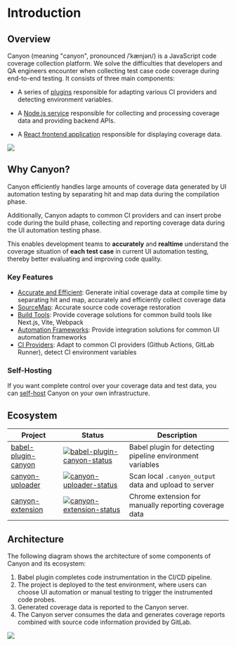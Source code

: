 # Introduction

## Overview

Canyon (meaning "canyon", pronounced /ˈkænjən/) is a JavaScript code coverage collection platform. We solve the difficulties that developers and QA engineers encounter when collecting test case code coverage during end-to-end testing. It consists of three main components:

- A series of [plugins](https://github.com/canyon-project/canyon/tree/main/plugins) responsible for adapting various CI providers and detecting environment variables.

- A [Node.js service](https://github.com/canyon-project/canyon/tree/main/packages/canyon-backend) responsible for collecting and processing coverage data and providing backend APIs.

- A [React frontend application](https://github.com/canyon-project/canyon/tree/main/packages/canyon-platform) responsible for displaying coverage data.

![](https://cdn.jsdelivr.net/gh/canyon-project/assets/docs/static/documentation/getting-started/introduction/home-screen.png)

## Why Canyon?

Canyon efficiently handles large amounts of coverage data generated by UI automation testing by separating hit and map data during the compilation phase.

Additionally, Canyon adapts to common CI providers and can insert probe code during the build phase, collecting and reporting coverage data during the UI automation testing phase.

This enables development teams to __accurately__ and __realtime__ understand the coverage situation of __each test case__ in current UI automation testing, thereby better evaluating and improving code quality.

### Key Features

- [Accurate and Efficient](/docs/core-concepts/separate-hit-and-map): Generate initial coverage data at compile time by separating hit and map, accurately and efficiently collect coverage data
- [SourceMap](/docs/core-concepts/restore-source-code-coverage): Accurate source code coverage restoration
- [Build Tools](/docs/installation/getting-started): Provide coverage solutions for common build tools like Next.js, Vite, Webpack
- [Automation Frameworks](/docs/end-to-end-testing/getting-started): Provide integration solutions for common UI automation frameworks
- [CI Providers](/docs/reference/provider): Adapt to common CI providers (Github Actions, GitLab Runner), detect CI environment variables

### Self-Hosting

If you want complete control over your coverage data and test data, you can [self-host](/docs/self-host/community-edition/prerequisites) Canyon on your own infrastructure.

## Ecosystem

| Project | Status | Description |
|---------|--------|-------------|
| [babel-plugin-canyon] | [![babel-plugin-canyon-status]][babel-plugin-canyon-package] | Babel plugin for detecting pipeline environment variables |
| [canyon-uploader] | [![canyon-uploader-status]][canyon-uploader-package] | Scan local `.canyon_output` data and upload to server |
| [canyon-extension] | [![canyon-extension-status]][canyon-extension-package] | Chrome extension for manually reporting coverage data |

[babel-plugin-canyon]: /docs/ecosystem/babel-plugin-canyon
[vite-plugin-canyon]: https://github.com/canyon-project/vite-plugin-canyon
[canyon-uploader]: /docs/ecosystem/canyon-uploader
[canyon-extension]: /docs/ecosystem/canyon-extension
[babel-plugin-canyon-status]: https://img.shields.io/npm/v/babel-plugin-canyon.svg
[vite-plugin-canyon-status]: https://img.shields.io/npm/v/vite-plugin-canyon.svg
[canyon-uploader-status]: https://img.shields.io/npm/v/canyon-uploader.svg
[canyon-extension-status]: https://img.shields.io/chrome-web-store/v/omnpafdjidgpdmlimbangcjjaaodbeof.svg
[babel-plugin-canyon-package]: https://npmjs.com/package/babel-plugin-canyon
[vite-plugin-canyon-package]: https://npmjs.com/package/babel-plugin-vite
[canyon-uploader-package]: https://npmjs.com/package/canyon-uploader
[canyon-extension-package]: https://chrome.google.com/webstore/detail/canyon/omnpafdjidgpdmlimbangcjjaaodbeof

## Architecture

The following diagram shows the architecture of some components of Canyon and its ecosystem:

1. Babel plugin completes code instrumentation in the CI/CD pipeline.
2. The project is deployed to the test environment, where users can choose UI automation or manual testing to trigger the instrumented code probes.
3. Generated coverage data is reported to the Canyon server.
4. The Canyon server consumes the data and generates coverage reports combined with source code information provided by GitLab.

![](https://cdn.jsdelivr.net/gh/canyon-project/assets/docs/static/documentation/getting-started/introduction/architecture.png) 